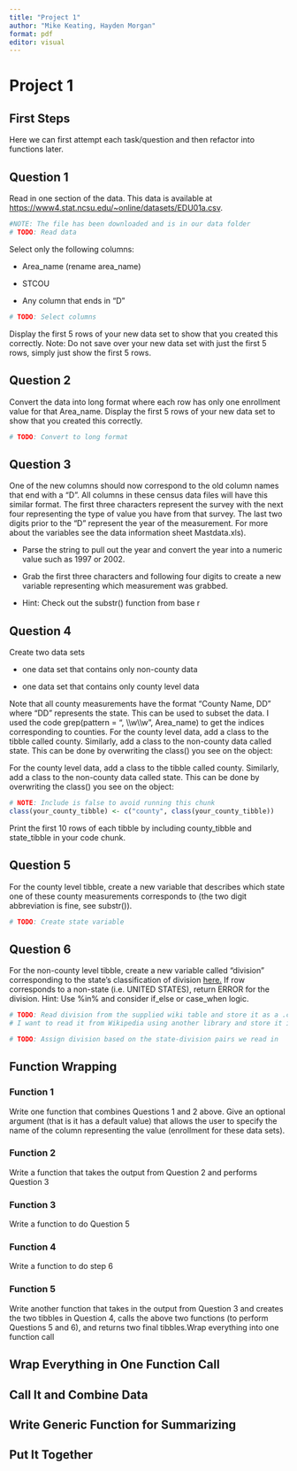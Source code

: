 ```yaml
---
title: "Project 1"
author: "Mike Keating, Hayden Morgan"
format: pdf
editor: visual
---
```


# Project 1

## First Steps

Here we can first attempt each task/question and then refactor into functions later.

## Question 1

Read in one section of the data. This data is available at <https://www4.stat.ncsu.edu/~online/datasets/EDU01a.csv>.

```r
#NOTE: The file has been downloaded and is in our data folder 
# TODO: Read data
```

Select only the following columns:

-   Area_name (rename area_name)

-   STCOU

-   Any column that ends in "D"

```r
# TODO: Select columns
```

Display the first 5 rows of your new data set to show that you created this correctly. Note: Do not save over your new data set with just the first 5 rows, simply just show the first 5 rows.

## Question 2

Convert the data into long format where each row has only one enrollment value for that Area_name. Display the first 5 rows of your new data set to show that you created this correctly.

```r
# TODO: Convert to long format
```

## Question 3

One of the new columns should now correspond to the old column names that end with a “D”. All columns in these census data files will have this similar format. The first three characters represent the survey with the next four representing the type of value you have from that survey. The last two digits prior to the “D” represent the year of the measurement. For more about the variables see the data information sheet Mastdata.xls).

-   Parse the string to pull out the year and convert the year into a numeric value such as 1997 or 2002.

-   Grab the first three characters and following four digits to create a new variable representing which measurement was grabbed.

-   Hint: Check out the substr() function from base r

## Question 4

Create two data sets

-    one data set that contains only non-county data

-    one data set that contains only county level data

Note that all county measurements have the format “County Name, DD” where “DD” represents the state. This can be used to subset the data. I used the code grep(pattern = ", \\\\w\\\\w", Area_name) to get the indices corresponding to counties. For the county level data, add a class to the tibble called county. Similarly, add a class to the non-county data called state. This can be done by overwriting the class() you see on the object:

For the county level data, add a class to the tibble called county. Similarly, add a class to the non-county data called state. This can be done by overwriting the class() you see on the object:

```r
# NOTE: Include is false to avoid running this chunk
class(your_county_tibble) <- c("county", class(your_county_tibble))
```

Print the first 10 rows of each tibble by including county_tibble and state_tibble in your code chunk.

## Question 5

For the county level tibble, create a new variable that describes which state one of these county measurements corresponds to (the two digit abbreviation is fine, see substr()).

```r
# TODO: Create state variable
```

## Question 6

For the non-county level tibble, create a new variable called “division” corresponding to the state’s classification of division [here.](https://en.wikipedia.org/wiki/List_of_regions_of_the_United_States) If row corresponds to a non-state (i.e. UNITED STATES), return ERROR for the division. Hint: Use %in% and consider if_else or case_when logic.

```r
# TODO: Read division from the supplied wiki table and store it as a .csv or other object in our data folder
# I want to read it from Wikipedia using another library and store it in our data

```

```r
# TODO: Assign division based on the state-division pairs we read in
```

## Function Wrapping

### Function 1

Write one function that combines Questions 1 and 2 above. Give an optional argument (that is it has a default value) that allows the user to specify the name of the column representing the value (enrollment for these data sets).

### Function 2

Write a function that takes the output from Question 2 and performs Question 3

### Function 3

Write a function to do Question 5

### Function 4

Write a function to do step 6

### Function 5

Write another function that takes in the output from Question 3 and creates the two tibbles in Question 4, calls the above two functions (to perform Questions 5 and 6), and returns two final tibbles.Wrap everything into one function call

## Wrap Everything in One Function Call

## Call It and Combine Data

## Write Generic Function for Summarizing

## Put It Together
